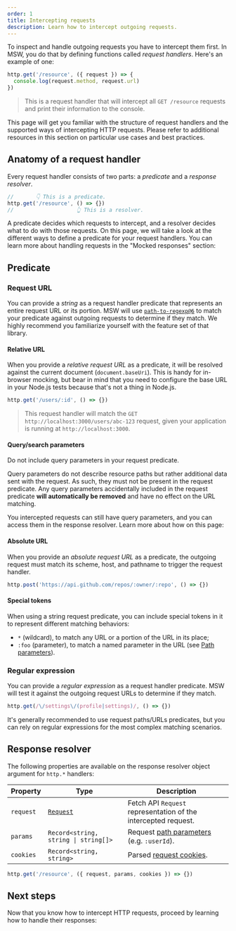 ```yaml
---
order: 1
title: Intercepting requests
description: Learn how to intercept outgoing requests.
---
```


To inspect and handle outgoing requests you have to intercept them first. In MSW, you do that by defining functions called _request handlers_. Here's an example of one:

```ts
http.get('/resource', ({ request }) => {
  console.log(request.method, request.url)
})
```

> This is a request handler that will intercept all `GET /resource` requests and print their information to the console.

This page will get you familiar with the structure of request handlers and the supported ways of intercepting HTTP requests. Please refer to additional resources in this section on particular use cases and best practices.

## Anatomy of a request handler

Every request handler consists of two parts: a _predicate_ and a _response resolver_.

```ts
//       👇 This is a predicate.
http.get('/resource', () => {})
//                    👆 This is a resolver.
```

A predicate decides which requests to intercept, and a resolver decides what to do with those requests. On this page, we will take a look at the different ways to define a predicate for your request handlers. You can learn more about handling requests in the "Mocked responses" section:


<PageCard
  icon={ServerIcon}
  url="/docs/http/responses"
  title="Mocked responses"
  description="Different ways to handle an intercepted request."
/>

## Predicate

### Request URL

You can provide a _string_ as a request handler predicate that represents an entire request URL or its portion. MSW will use [`path-to-regexp@6`](https://github.com/pillarjs/path-to-regexp/tree/6.x) to match your predicate against outgoing requests to determine if they match. We highly recommend you familiarize yourself with the feature set of that library.

#### Relative URL

When you provide a _relative request URL_ as a predicate, it will be resolved against the current document (`document.baseUri`). This is handy for in-browser mocking, but bear in mind that you need to configure the base URL in your Node.js tests because that's not a thing in Node.js.

```ts
http.get('/users/:id', () => {})
```

> This request handler will match the `GET http://localhost:3000/users/abc-123` request, given your application is running at `http://localhost:3000`.

#### Query/search parameters


<Warning>Do not include query parameters in your request predicate.</Warning>

Query parameters do not describe resource paths but rather additional data sent with the request. As such, they must not be present in the request predicate. Any query parameters accidentally included in the request predicate **will automatically be removed** and have no effect on the URL matching.

You intercepted requests can still have query parameters, and you can access them in the response resolver. Learn more about how on this page:

<PageCard
  icon={ServerIcon}
  url="/docs/http/intercepting-requests/query-parameters"
  title="Query parameters"
  description="Read and write request query parameters."
/>

#### Absolute URL

When you provide an _absolute request URL_ as a predicate, the outgoing request must match its scheme, host, and pathname to trigger the request handler.

```ts
http.post('https://api.github.com/repos/:owner/:repo', () => {})
```

#### Special tokens

When using a string request predicate, you can include special tokens in it to represent different matching behaviors:

- `*` (wildcard), to match any URL or a portion of the URL in its place;
- `:foo` (parameter), to match a named parameter in the URL (see [Path parameters](/docs/http/intercepting-requests/path-parameters)).

### Regular expression

You can provide a _regular expression_ as a request handler predicate. MSW will test it against the outgoing request URLs to determine if they match.

```ts
http.get(/\/settings\/(profile|settings)/, () => {})
```

It's generally recommended to use request paths/URLs predicates, but you can rely on regular expressions for the most complex matching scenarios.

## Response resolver

The following properties are available on the response resolver object argument for `http.*` handlers:

| Property  | Type                                 | Description                                                                                   |
| --------- | ------------------------------------ | --------------------------------------------------------------------------------------------- |
| `request` | [`Request`](#)                       | Fetch API `Request` representation of the intercepted request.                                |
| `params`  | `Record<string, string \| string[]>` | Request [path parameters](/docs/http/intercepting-requests/path-parameters) (e.g. `:userId`). |
| `cookies` | `Record<string, string>`             | Parsed [request cookies](/docs/http/intercepting-requests/cookies).                           |

```ts /request/ /params/#g /cookies/#v
http.get('/resource', ({ request, params, cookies }) => {})
```

## Next steps

Now that you know how to intercept HTTP requests, proceed by learning how to handle their responses:

<PageCard
  icon={ServerIcon}
  url="/docs/http/mocking"
  title="Mocking responses"
  description="Different ways to handle an intercepted HTTP request."
/>

